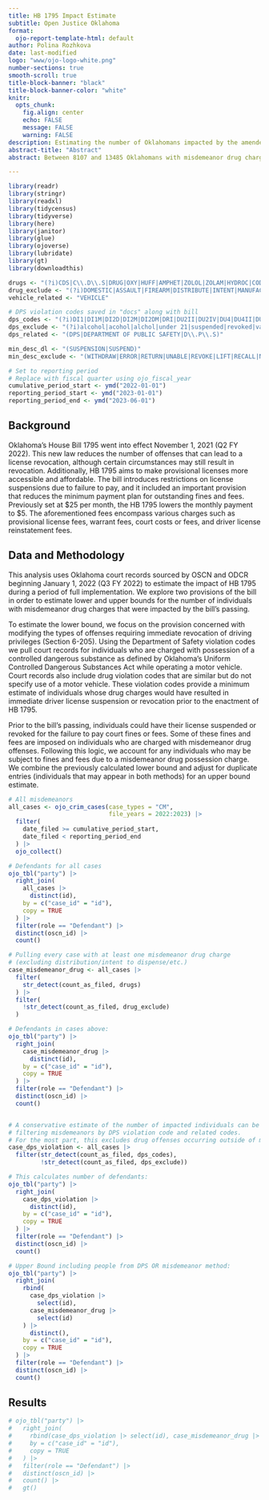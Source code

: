 ```yaml
---
title: HB 1795 Impact Estimate
subtitle: Open Justice Oklahoma
format:
  ojo-report-template-html: default
author: Polina Rozhkova
date: last-modified
logo: "www/ojo-logo-white.png"
number-sections: true
smooth-scroll: true
title-block-banner: "black"
title-block-banner-color: "white"
knitr:
  opts_chunk:
    fig.align: center
    echo: FALSE
    message: FALSE
    warning: FALSE
description: Estimating the number of Oklahomans impacted by the amended provision concerning driver license revocations for individuals with misdemeanor drug charges. Analysis conducted at the request of Oklahomans for Criminal Justice Reform (OCJR) and ProsperOK.
abstract-title: "Abstract"
abstract: Between 8107 and 13485 Oklahomans with misdemeanor drug charges were impacted by provisions in HB 1795 between January 1, 2022 and June 30, 2023.

---
```

```r
library(readr)
library(stringr)
library(readxl)
library(tidycensus)
library(tidyverse)
library(here)
library(janitor)
library(glue)
library(ojoverse)
library(lubridate)
library(gt)
library(downloadthis)
```

```r
drugs <- "(?i)CDS|C\\.D\\.S|DRUG|OXY|HUFF|AMPHET|ZOLOL|ZOLAM|HYDROC|CODEIN|PRECURS|XANAX|MORPH|METERDI|ZEPAM|LORAZ|VALIU|EPHED|SUB|COCA|PSEUDO| CS|CS | CD|CD |PRESCRIP|NARC|METH|C\\.D\\.|HEROIN|ANHYD|AMMONIA|OPIUM|LORTAB|MARIJUANA|MARIHUANA|MJ"
drug_exclude <- "(?i)DOMESTIC|ASSAULT|FIREARM|DISTRIBUTE|INTENT|MANUFACTURE|DISPENSE|TUO|alcohol|acohol|alchol"
vehicle_related <- "VEHICLE"

# DPS violation codes saved in "docs" along with bill
dps_codes <- "(?i)DI1|DI1M|DI2D|DI2M|DI2DM|DRI|DU2II|DU2IV|DU4|DU4II|DU8I|DU8II|DU9|DU9I|DU9II|DU9IV|dui drugs misdemeanor"
dps_exclude <- "(?i)alcohol|acohol|alchol|under 21|suspended|revoked|valid|twenty-one"
dps_related <- "(DPS|DEPARTMENT OF PUBLIC SAFETY|D\\.P\\.S)"

min_desc_dl <- "(SUSPENSION|SUSPEND)"
min_desc_exclude <- "(WITHDRAW|ERROR|RETURN|UNABLE|REVOKE|LIFT|RECALL|NOT PROCESSED|PENDING|SUSPENSION RELEASE|DEFENDANT APPEARS)"

# Set to reporting period
# Replace with fiscal quarter using ojo_fiscal_year
cumulative_period_start <- ymd("2022-01-01")
reporting_period_start <- ymd("2023-01-01")
reporting_period_end <- ymd("2023-06-01")
```

## Background

Oklahoma’s House Bill 1795 went into effect November 1, 2021 (Q2 FY 2022). This new law reduces the number of offenses that can lead to a license revocation, although certain circumstances may still result in revocation. Additionally, HB 1795 aims to make provisional licenses more accessible and affordable. The bill introduces restrictions on license suspensions due to failure to pay, and it included an important provision that reduces the minimum payment plan for outstanding fines and fees. Previously set at \$25 per month, the HB 1795 lowers the monthly payment to \$5. The aforementioned fees encompass various charges such as provisional license fees, warrant fees, court costs or fees, and driver license reinstatement fees. 

## Data and Methodology

This analysis uses Oklahoma court records sourced by OSCN and ODCR beginning January 1, 2022 (Q3 FY 2022) to estimate the impact of HB 1795 during a period of full implementation. We explore two provisions of the bill in order to estimate lower and upper bounds for the number of individuals with misdemeanor drug charges that were impacted by the bill’s passing. 

To estimate the lower bound, we focus on the provision concerned with modifying the types of offenses requiring immediate revocation of driving privileges (Section 6-205). Using the Department of Safety violation codes we pull court records for individuals who are charged with possession of a controlled dangerous substance as defined by Oklahoma’s Uniform Controlled Dangerous Substances Act while operating a motor vehicle. Court records also include drug violation codes that are similar but do not specify use of a motor vehicle. These violation codes provide a minimum estimate of individuals whose drug charges would have resulted in immediate driver license suspension or revocation prior to the enactment of HB 1795.

Prior to the bill’s passing, individuals could have their license suspended or revoked for the failure to pay court fines or fees. Some of these fines and fees are imposed on individuals who are charged with misdemeanor drug offenses. Following this logic, we account for any individuals who may be subject to fines and fees due to a misdemeanor drug possession charge. We combine the previously calculated lower bound and adjust for duplicate entries (individuals that may appear in both methods) for an upper bound estimate. 



```r
# All misdemeanors
all_cases <- ojo_crim_cases(case_types = "CM",
                            file_years = 2022:2023) |>
  filter(
    date_filed >= cumulative_period_start,
    date_filed < reporting_period_end
  ) |>
  ojo_collect()

# Defendants for all cases
ojo_tbl("party") |>
  right_join(
    all_cases |>
      distinct(id),
    by = c("case_id" = "id"),
    copy = TRUE
  ) |>
  filter(role == "Defendant") |>
  distinct(oscn_id) |>
  count()

# Pulling every case with at least one misdemeanor drug charge
# (excluding distribution/intent to dispense/etc.)
case_misdemeanor_drug <- all_cases |>
  filter(
    str_detect(count_as_filed, drugs)
  ) |>
  filter(
    !str_detect(count_as_filed, drug_exclude)
  )

# Defendants in cases above:
ojo_tbl("party") |>
  right_join(
    case_misdemeanor_drug |>
      distinct(id),
    by = c("case_id" = "id"),
    copy = TRUE
  ) |>
  filter(role == "Defendant") |>
  distinct(oscn_id) |>
  count()


# A conservative estimate of the number of impacted individuals can be made by
# filtering misdemeanors by DPS violation code and related codes.
# For the most part, this excludes drug offenses occurring outside of motor vehicle
case_dps_violation <- all_cases |>
  filter(str_detect(count_as_filed, dps_codes),
         !str_detect(count_as_filed, dps_exclude))

# This calculates number of defendants:
ojo_tbl("party") |>
  right_join(
    case_dps_violation |>
      distinct(id),
    by = c("case_id" = "id"),
    copy = TRUE
  ) |>
  filter(role == "Defendant") |>
  distinct(oscn_id) |> 
  count()

# Upper Bound including people from DPS OR misdemeanor method:
ojo_tbl("party") |>
  right_join(
    rbind(
      case_dps_violation |>
        select(id),
      case_misdemeanor_drug |>
        select(id)
    ) |>
      distinct(),
    by = c("case_id" = "id"),
    copy = TRUE
  ) |>
  filter(role == "Defendant") |>
  distinct(oscn_id) |>
  count()

```

## Results

```r
# ojo_tbl("party") |>
#   right_join(
#     rbind(case_dps_violation |> select(id), case_misdemeanor_drug |> select(id)) |> distinct(),
#     by = c("case_id" = "id"),
#     copy = TRUE
#   ) |>
#   filter(role == "Defendant") |>
#   distinct(oscn_id) |>
#   count() |> 
#   gt()
```
